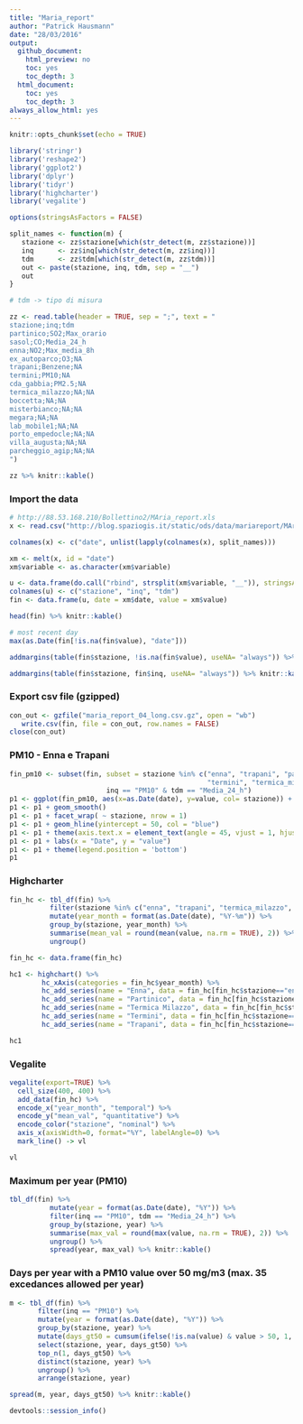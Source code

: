 ```yaml
---
title: "Maria_report"
author: "Patrick Hausmann"
date: "28/03/2016"
output:
  github_document:
    html_preview: no
    toc: yes
    toc_depth: 3
  html_document:
    toc: yes
    toc_depth: 3
always_allow_html: yes
---
```


```r
knitr::opts_chunk$set(echo = TRUE)
```

```r
library('stringr')
library('reshape2')
library('ggplot2')
library('dplyr')
library('tidyr')
library('highcharter')
library('vegalite')

options(stringsAsFactors = FALSE)
```

```r

split_names <- function(m) {
   stazione <- zz$stazione[which(str_detect(m, zz$stazione))]
   inq      <- zz$inq[which(str_detect(m, zz$inq))]
   tdm      <- zz$tdm[which(str_detect(m, zz$tdm))]
   out <- paste(stazione, inq, tdm, sep = "__")
   out
}

# tdm -> tipo di misura

zz <- read.table(header = TRUE, sep = ";", text = "
stazione;inq;tdm
partinico;SO2;Max_orario
sasol;CO;Media_24_h
enna;NO2;Max_media_8h
ex_autoparco;O3;NA
trapani;Benzene;NA
termini;PM10;NA
cda_gabbia;PM2.5;NA
termica_milazzo;NA;NA
boccetta;NA;NA
misterbianco;NA;NA
megara;NA;NA
lab_mobile1;NA;NA
porto_empedocle;NA;NA
villa_augusta;NA;NA
parcheggio_agip;NA;NA
")

zz %>% knitr::kable()
```

### Import the data

```r

# http://88.53.168.210/Bollettino2/MAria_report.xls
x <- read.csv("http://blog.spaziogis.it/static/ods/data/mariareport/MAria_report.csv")

colnames(x) <- c("date", unlist(lapply(colnames(x), split_names)))

xm <- melt(x, id = "date")
xm$variable <- as.character(xm$variable)

u <- data.frame(do.call("rbind", strsplit(xm$variable, "__")), stringsAsFactors = FALSE)
colnames(u) <- c("stazione", "inq", "tdm")
fin <- data.frame(u, date = xm$date, value = xm$value)

head(fin) %>% knitr::kable()

# most recent day
max(as.Date(fin[!is.na(fin$value), "date"]))

```

```r
addmargins(table(fin$stazione, !is.na(fin$value), useNA= "always")) %>% knitr::kable()
```


```r
addmargins(table(fin$stazione, fin$inq, useNA= "always")) %>% knitr::kable()
```

### Export csv file (gzipped)

```r
con_out <- gzfile("maria_report_04_long.csv.gz", open = "wb")
   write.csv(fin, file = con_out, row.names = FALSE)
close(con_out)
```

### PM10 - Enna e Trapani

```r

fin_pm10 <- subset(fin, subset = stazione %in% c("enna", "trapani", "partinico", 
                                                 "termini", "termica_milazzo") & 
                        inq == "PM10" & tdm == "Media_24_h")
p1 <- ggplot(fin_pm10, aes(x=as.Date(date), y=value, col= stazione)) + geom_line()
p1 <- p1 + geom_smooth()
p1 <- p1 + facet_wrap( ~ stazione, nrow = 1)
p1 <- p1 + geom_hline(yintercept = 50, col = "blue")
p1 <- p1 + theme(axis.text.x = element_text(angle = 45, vjust = 1, hjust=1))
p1 <- p1 + labs(x = "Date", y = "value")
p1 <- p1 + theme(legend.position = 'bottom')
p1

```

### Highcharter

```r

fin_hc <- tbl_df(fin) %>% 
          filter(stazione %in% c("enna", "trapani", "termica_milazzo", "partinico", "termini"), inq == "PM10", tdm == "Media_24_h") %>%
          mutate(year_month = format(as.Date(date), "%Y-%m")) %>%
          group_by(stazione, year_month) %>%
          summarise(mean_val = round(mean(value, na.rm = TRUE), 2)) %>%
          ungroup()

fin_hc <- data.frame(fin_hc)

hc1 <- highchart() %>% 
        hc_xAxis(categories = fin_hc$year_month) %>% 
        hc_add_series(name = "Enna", data = fin_hc[fin_hc$stazione=="enna", "mean_val"]) %>%
        hc_add_series(name = "Partinico", data = fin_hc[fin_hc$stazione=="partinico", "mean_val"]) %>%
        hc_add_series(name = "Termica Milazzo", data = fin_hc[fin_hc$stazione=="termica_milazzo", "mean_val"]) %>%
        hc_add_series(name = "Termini", data = fin_hc[fin_hc$stazione=="termini", "mean_val"]) %>%
        hc_add_series(name = "Trapani", data = fin_hc[fin_hc$stazione=="trapani", "mean_val"])

hc1

```

### Vegalite

```r

vegalite(export=TRUE) %>%
  cell_size(400, 400) %>% 
  add_data(fin_hc) %>%
  encode_x("year_month", "temporal") %>%
  encode_y("mean_val", "quantitative") %>%
  encode_color("stazione", "nominal") %>% 
  axis_x(axisWidth=0, format="%Y", labelAngle=0) %>%
  mark_line() -> vl

vl

```

### Maximum per year (PM10)

```r

tbl_df(fin) %>% 
          mutate(year = format(as.Date(date), "%Y")) %>%
          filter(inq == "PM10", tdm == "Media_24_h") %>%
          group_by(stazione, year) %>%
          summarise(max_val = round(max(value, na.rm = TRUE), 2)) %>%
          ungroup() %>%
          spread(year, max_val) %>% knitr::kable()

```

### Days per year with a PM10 value over 50 mg/m3 (max. 35 excedances allowed per year)

```r

m <- tbl_df(fin) %>%
       filter(inq == "PM10") %>%
       mutate(year = format(as.Date(date), "%Y")) %>%
       group_by(stazione, year) %>%
       mutate(days_gt50 = cumsum(ifelse(!is.na(value) & value > 50, 1, 0))) %>%
       select(stazione, year, days_gt50) %>%
       top_n(1, days_gt50) %>%
       distinct(stazione, year) %>%
       ungroup() %>%
       arrange(stazione, year)

spread(m, year, days_gt50) %>% knitr::kable()

```

```r

devtools::session_info()

```

